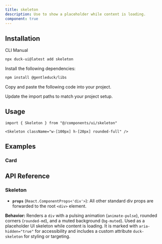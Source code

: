 ```yaml
---
title: skeleton
description: Use to show a placeholder while content is loading.
component: true
---
```


<ComponentPreview name="skeleton-1" description="A skeleton component." />

## Installation

<Tabs defaultValue="cli">

<TabsList>
  <TabsTrigger value="cli">CLI</TabsTrigger>
  <TabsTrigger value="manual">Manual</TabsTrigger>
</TabsList>
<TabsContent value="cli">

```bash
npx duck-ui@latest add skeleton
```

</TabsContent>

<TabsContent value="manual">

<Steps>

<Step>Install the following dependencies:</Step>

```bash
npm install @gentleduck/libs 
```

<Step>Copy and paste the following code into your project.</Step>

<ComponentSource name="skeleton" />

<Step>Update the import paths to match your project setup.</Step>

</Steps>

</TabsContent>

</Tabs>

## Usage

```tsx
import { Skeleton } from "@/components/ui/skeleton"
```

```tsx
<Skeleton className="w-[100px] h-[20px] rounded-full" />
```

## Examples

### Card

<ComponentPreview
  name="skeleton-2"
  description="A card with skeleton showing a loading state."
/>

## API Reference

### **Skeleton**

* **`props`** (`React.ComponentProps<'div'>`): All other standard div props are forwarded to the root `<div>` element.

**Behavior:**
Renders a `div` with a pulsing animation (`animate-pulse`), rounded corners (`rounded-md`), and a muted background (`bg-muted`). Used as a placeholder UI skeleton while content is loading. It is marked with `aria-hidden="true"` for accessibility and includes a custom attribute `duck-skeleton` for styling or targeting.
